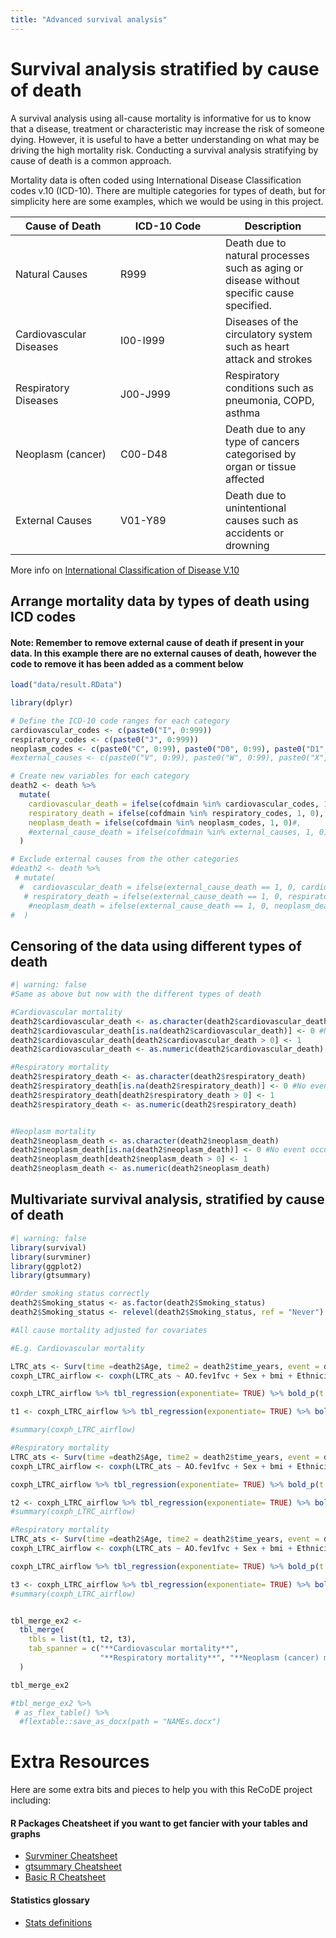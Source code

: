 ```yaml
---
title: "Advanced survival analysis"
---
```


# Survival analysis stratified by cause of death

A survival analysis using all-cause mortality is informative for us to know that a disease, treatment or characteristic may increase the risk of someone dying. However, it is useful to have a better understanding on what may be driving the high mortality risk. Conducting a survival analysis stratifying by cause of death is a common approach.

Mortality data is often coded using International Disease Classification codes v.10 (ICD-10). There are multiple categories for types of death, but for simplicity here are some examples, which we would be using in this project.

| Cause of Death          | ICD-10 Code | Description                                                                               |
|------------------------|------------------------|------------------------|
| Natural Causes          | R999        | Death due to natural processes such as aging or disease without specific cause specified. |
| Cardiovascular Diseases | I00-I999    | Diseases of the circulatory system such as heart attack and strokes                       |
| Respiratory Diseases    | J00-J999    | Respiratory conditions such as pneumonia, COPD, asthma                                    |
| Neoplasm (cancer)       | C00-D48     | Death due to any type of cancers categorised by organ or tissue affected                  |
| External Causes         | V01-Y89     | Death due to unintentional causes such as accidents or drowning                           |

More info on [International Classification of Disease V.10](https://icd.who.int/browse10/2019/en)

## Arrange mortality data by types of death using ICD codes

#### Note: Remember to remove external cause of death if present in your data. In this example there are no external causes of death, however the code to remove it has been added as a comment below

```r
load("data/result.RData")

library(dplyr)

# Define the ICD-10 code ranges for each category
cardiovascular_codes <- c(paste0("I", 0:999))
respiratory_codes <- c(paste0("J", 0:999))
neoplasm_codes <- c(paste0("C", 0:99), paste0("D0", 0:99), paste0("D1", 0:99), paste0("D2", 0:99), paste0("D3", 0:99), paste0("D4", 0:99))
#external_causes <- c(paste0("V", 0:99), paste0("W", 0:99), paste0("X", 0:99), paste0("Y", 0:99))

# Create new variables for each category
death2 <- death %>%
  mutate(
    cardiovascular_death = ifelse(cofdmain %in% cardiovascular_codes, 1, 0),
    respiratory_death = ifelse(cofdmain %in% respiratory_codes, 1, 0),
    neoplasm_death = ifelse(cofdmain %in% neoplasm_codes, 1, 0)#,
    #external_cause_death = ifelse(cofdmain %in% external_causes, 1, 0)
  )

# Exclude external causes from the other categories
#death2 <- death %>%
 # mutate(
  #  cardiovascular_death = ifelse(external_cause_death == 1, 0, cardiovascular_death),
   # respiratory_death = ifelse(external_cause_death == 1, 0, respiratory_death),
    #neoplasm_death = ifelse(external_cause_death == 1, 0, neoplasm_death)
#  )

```

## Censoring of the data using different types of death

```r
#| warning: false
#Same as above but now with the different types of death 

#Cardiovascular mortality 
death2$cardiovascular_death <- as.character(death2$cardiovascular_death)
death2$cardiovascular_death[is.na(death2$cardiovascular_death)] <- 0 #No event occured (ALIVE)
death2$cardiovascular_death[death2$cardiovascular_death > 0] <- 1
death2$cardiovascular_death <- as.numeric(death2$cardiovascular_death)

#Respiratory mortality
death2$respiratory_death <- as.character(death2$respiratory_death)
death2$respiratory_death[is.na(death2$respiratory_death)] <- 0 #No event occured (ALIVE)
death2$respiratory_death[death2$respiratory_death > 0] <- 1
death2$respiratory_death <- as.numeric(death2$respiratory_death)


#Neoplasm mortality
death2$neoplasm_death <- as.character(death2$neoplasm_death)
death2$neoplasm_death[is.na(death2$neoplasm_death)] <- 0 #No event occured (ALIVE)
death2$neoplasm_death[death2$neoplasm_death > 0] <- 1
death2$neoplasm_death <- as.numeric(death2$neoplasm_death)

```

## Multivariate survival analysis, stratified by cause of death

```r
#| warning: false
library(survival)
library(survminer)
library(ggplot2)
library(gtsummary)

#Order smoking status correctly
death2$Smoking_status <- as.factor(death2$Smoking_status)
death2$Smoking_status <- relevel(death2$Smoking_status, ref = "Never")

#All cause mortality adjusted for covariates

#E.g. Cardiovascular mortality 

LTRC_ats <- Surv(time =death2$Age, time2 = death2$time_years, event = death2$cardiovascular_death) #Change type of death here 
coxph_LTRC_airflow <- coxph(LTRC_ats ~ AO.fev1fvc + Sex + bmi + Ethnicity + Smoking_status + UKB_centre, data = death2)

coxph_LTRC_airflow %>% tbl_regression(exponentiate= TRUE) %>% bold_p(t = 0.05) 

t1 <- coxph_LTRC_airflow %>% tbl_regression(exponentiate= TRUE) %>% bold_p(t = 0.05) 

#summary(coxph_LTRC_airflow)

#Respiratory mortality
LTRC_ats <- Surv(time =death2$Age, time2 = death2$time_years, event = death2$respiratory_death) #Change type of death here 
coxph_LTRC_airflow <- coxph(LTRC_ats ~ AO.fev1fvc + Sex + bmi + Ethnicity + Smoking_status + UKB_centre, data = death2)

coxph_LTRC_airflow %>% tbl_regression(exponentiate= TRUE) %>% bold_p(t = 0.05) 

t2 <- coxph_LTRC_airflow %>% tbl_regression(exponentiate= TRUE) %>% bold_p(t = 0.05) 
#summary(coxph_LTRC_airflow)

#Respiratory mortality
LTRC_ats <- Surv(time =death2$Age, time2 = death2$time_years, event = death2$neoplasm_death) #Change type of death here 
coxph_LTRC_airflow <- coxph(LTRC_ats ~ AO.fev1fvc + Sex + bmi + Ethnicity + Smoking_status + UKB_centre, data = death2)

coxph_LTRC_airflow %>% tbl_regression(exponentiate= TRUE) %>% bold_p(t = 0.05) 

t3 <- coxph_LTRC_airflow %>% tbl_regression(exponentiate= TRUE) %>% bold_p(t = 0.05) 
#summary(coxph_LTRC_airflow)


tbl_merge_ex2 <-
  tbl_merge(
    tbls = list(t1, t2, t3),
    tab_spanner = c("**Cardiovascular mortality**",
                    "**Respiratory mortality**", "**Neoplasm (cancer) mortality**")
  )

tbl_merge_ex2

#tbl_merge_ex2 %>%
 # as_flex_table() %>%
  #flextable::save_as_docx(path = "NAMEs.docx")
```

# Extra Resources

Here are some extra bits and pieces to help you with this ReCoDE project including:

#### R Packages Cheatsheet if you want to get fancier with your tables and graphs

-   [Survminer Cheatsheet](help/survminer_cheatsheet.pdf){width="100%"}
-   [gtsummary Cheatsheet](help/gtsummary_cheatsheet.pdf){width="100%"}
-   [Basic R Cheatsheet](help/baser_cheatsheet.pdf){width="100%"}

#### Statistics glossary

-   [Stats definitions](help/stats_glossary.pdf)
